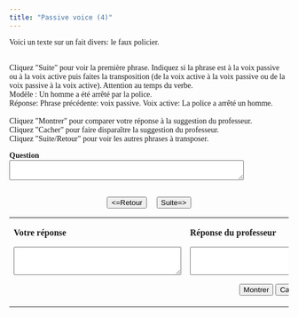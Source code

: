 ```yaml
---
title: "Passive voice (4)"
---
```

<head>
  <style>
    body {
      font-family: Garamond, serif;
    }
  </style>
</head>
      
Voici un texte sur un fait divers: le faux policier. <br /><br />
 
Cliquez &quot;Suite&quot; pour voir la première phrase. Indiquez si la phrase est à la voix passive ou à la voix active puis faites la transposition (de la voix active à la voix passive ou de la voix passive à la voix active). Attention au temps du verbe.<br />
Modèle : Un homme a été arrêté par la police. <br />
Réponse: Phrase précédente: voix passive. Voix active: La police a arrêté un homme.<br><br />
Cliquez &quot;Montrer&quot; pour comparer votre réponse &agrave; la suggestion du professeur.<br>
Cliquez &quot;Cacher&quot; pour faire dispara&icirc;tre la suggestion du professeur. <br />
Cliquez &quot;Suite/Retour&quot; pour voir les autres phrases à transposer.

  <form name="qbox" action="" method="post">
    <p>
      <b>Question</b><br />
      <textarea name="q" rows="2" wrap="virtual" cols="50"></textarea>
    </p>
    <center>
      <br>
      <button onClick="begin(-1)" type="button">&lt;=Retour</button>
      &nbsp; &nbsp;
      <button onClick="begin(1)" type="button">Suite=&gt;</button>
      <br />

    </center>
  </form>

  <table width="80%" border="0" align="center">
    <tbody>
      <tr>
        <td valign="top" width="236">
          <p>
            <b>Votre réponse</b>
          </p>
          <form name="Sinput" action="" method="post">
            <p>
              <textarea name="Content" rows="3" wrap="virtual" cols="35"></textarea>
            </p>
          </form>
        </td>
        <td valign="top" width="308">
          <p>
            <b>Réponse du professeur</b>
          </p>
          <form name="feedback" action="" method="post">
            <p>
              <textarea name="fb" rows="3" wrap="virtual" cols="35"></textarea>
            </p>
          </form>
          <form name="Check" action="" method="post">
            <center>
              <button onClick="checkAnswer()" type="button">Montrer</button>
              <button onClick="hideAnswer()" type="button">Cacher</button>
            </center>
          </form>
        </td>
      </tr>
    </tbody>
  </table>


<SCRIPT language=Javascript><!--//
//  This code is based on a script by Marmoe Soemarmo.  
//  Dan Beeby modified it and wrote the creation interface, JavaScripts, and Perl Scripts.
//  http://lang.swarthmore.edu/mellon -- dbeeby@haverford.edu.
//  Content by Alison Murray Levine, University of Virginia, alevine@virginia.edu.
//  You may borrow and modify these scripts, but please give credit where credit is due.
	var Question= new Array();
	var Answer= new Array();
//---------------------DATA--------------------

Question[1]="La police a été appelée mercredi pour des cambriolages (burglaries).";Question[2]="Un homme déguisé en policier avait cambriolé plusieurs maisons. ";Question[3]="L'homme a pris l'uniforme d'un vrai policier. ";Question[4]="Des bijoux et de l'argent ont été volés par l'homme.";Question[5]="Il a été mis en prison pour 5 ans. ";

Answer[1]="Phrase précédente: voix passive. Voix active: On a appelé la police mercredi pour des cambriolages.";Answer[2]="Phrase précédente: voix active. Voix passive: Plusieurs maisons avaient été cambriolées.";Answer[3]="Phrase précédente: voix active. Voix passive: pas vraiment possible ici. (Techniquement, on pourrait écrire: L'uniforme d'un vrai policier a été pris par l'homme, mais on ne verrait jamais cette phrase, trop maladroite.)";Answer[4]="Phrase précédente: voix passive. Voix active: L'homme a volé des bijoux et de l'argent. ";Answer[5]="Phrase précédente: voix passive. Voix active: On l'a mis en prison pour 5 ans.";

//-------------------END DATA-------------

var NextQ = 0;
  var QN = 0;

  function begin(QN) {
    NextQ = NextQ + QN;
    if (Question[NextQ] == null) {
      alert("Il n’y a plus de questions. Cliquez sur suite/retour pour revoir les questions.");
    }
    document.feedback.fb.value = "";
    document.Sinput.Content.value = "";
    document.qbox.q.value = Question[NextQ];
  }

  function checkAnswer() {
    if (document.Sinput.Content.value === "") {
      document.feedback.fb.value = "Essayez de répondre à la question avant de voir la réponse du professeur.";
    } else {
      document.feedback.fb.value = Answer[NextQ];
    }
  }

  function hideAnswer() {
    document.feedback.fb.value = "";
  }
  //-->
</script>

